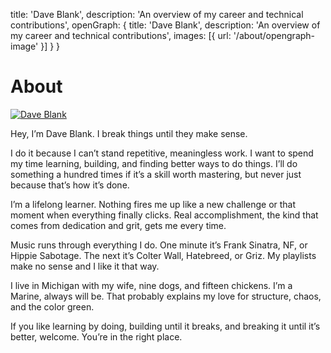 

  title: 'Dave Blank',
  description: 'An overview of my career and technical contributions',
  openGraph: {
    title: 'Dave Blank',
    description: 'An overview of my career and technical contributions',
    images: [{ url: '/about/opengraph-image' }]
  }
}

<div className="max-w-2xl mx-auto px-6">

# About

<a href="https://x.com/isblank_dave" target="_blank">
  <Image
    src={rauchgPhoto}
    alt="Dave Blank"
    className="rounded-full bg-gray-100 block mt-2 mb-5 w-48 h-48 mx-auto sm:float-right sm:ml-5 sm:mb-5 object-contain object-bottom"
    unoptimized
    priority
  />
</a>

Hey, I’m Dave Blank.
I break things until they make sense.

I do it because I can’t stand repetitive, meaningless work. I want to spend my time learning, building, and finding better ways to do things. I’ll do something a hundred times if it’s a skill worth mastering, but never just because that’s how it’s done.

I’m a lifelong learner. Nothing fires me up like a new challenge or that moment when everything finally clicks. Real accomplishment, the kind that comes from dedication and grit, gets me every time.

Music runs through everything I do. One minute it’s Frank Sinatra, NF, or Hippie Sabotage. The next it’s Colter Wall, Hatebreed, or Griz. My playlists make no sense and I like it that way.

I live in Michigan with my wife, nine dogs, and fifteen chickens. I’m a Marine, always will be. That probably explains my love for structure, chaos, and the color green.

If you like learning by doing, building until it breaks, and breaking it until it’s better, welcome. You’re in the right place.

</div>
